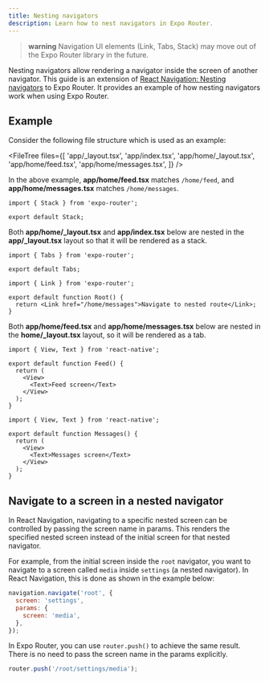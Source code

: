 ```yaml
---
title: Nesting navigators
description: Learn how to nest navigators in Expo Router.
---
```



> **warning** Navigation UI elements (Link, Tabs, Stack) may move out of the Expo Router library in the future.

<VideoBoxLink
  videoId="izZv6a99Roo"
  title="Using a Stack Navigator with Expo Router"
  description="Navigate between screens, pass params between screens, create dynamic routes, and configure the screen titles and animations."
  className="mb-6"
/>

Nesting navigators allow rendering a navigator inside the screen of another navigator. This guide is an extension of [React Navigation: Nesting navigators](https://reactnavigation.org/docs/nesting-navigators) to Expo Router. It provides an example of how nesting navigators work when using Expo Router.

## Example

Consider the following file structure which is used as an example:

<FileTree
  files={[
    'app/_layout.tsx',
    'app/index.tsx',
    'app/home/_layout.tsx',
    'app/home/feed.tsx',
    'app/home/messages.tsx',
  ]}
/>

In the above example, **app/home/feed.tsx** matches `/home/feed`, and **app/home/messages.tsx** matches `/home/messages`.

```tsx app/_layout.tsx
import { Stack } from 'expo-router';

export default Stack;
```

Both **app/home/\_layout.tsx** and **app/index.tsx** below are nested in the **app/\_layout.tsx** layout so that it will be rendered as a stack.

```tsx app/home/_layout.tsx
import { Tabs } from 'expo-router';

export default Tabs;
```

```tsx app/index.tsx
import { Link } from 'expo-router';

export default function Root() {
  return <Link href="/home/messages">Navigate to nested route</Link>;
}
```

Both **app/home/feed.tsx** and **app/home/messages.tsx** below are nested in the **home/\_layout.tsx** layout, so it will be rendered as a tab.

```tsx app/home/feed.tsx
import { View, Text } from 'react-native';

export default function Feed() {
  return (
    <View>
      <Text>Feed screen</Text>
    </View>
  );
}
```

```tsx app/home/messages.tsx
import { View, Text } from 'react-native';

export default function Messages() {
  return (
    <View>
      <Text>Messages screen</Text>
    </View>
  );
}
```

## Navigate to a screen in a nested navigator

In React Navigation, navigating to a specific nested screen can be controlled by passing the screen name in params. This renders the specified nested screen instead of the initial screen for that nested navigator.

For example, from the initial screen inside the `root` navigator, you want to navigate to a screen called `media` inside `settings` (a nested navigator). In React Navigation, this is done as shown in the example below:

```jsx React Navigation
navigation.navigate('root', {
  screen: 'settings',
  params: {
    screen: 'media',
  },
});
```

In Expo Router, you can use `router.push()` to achieve the same result. There is no need to pass the screen name in the params explicitly.

```jsx Expo Router
router.push('/root/settings/media');
```
